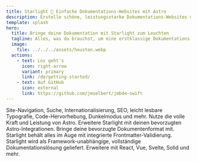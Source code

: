 ```yaml
---
title: Starlight 🌟 Einfache Dokumentations-Websites mit Astro
description: Erstelle schöne, leistungsstarke Dokumentations-Websites mit Starlight und Astro.
template: splash
hero:
  title: Bringe deine Dokumentation mit Starlight zum Leuchten
  tagline: Alles, was du brauchst, um eine erstklassige Dokumentations-Website zu erstellen. Schnell, barrierefrei und einfach zu bedienen.
  image:
    file: ../../../assets/houston.webp
  actions:
    - text: Los geht's
      icon: right-arrow
      variant: primary
      link: /de/getting-started/
    - text: Auf GitHub
      icon: external
      link: https://github.com/jmuelbert/jmbde-swift
---
```



<CardGrid stagger>
	<Card title="Dokumentation, die begeistert" icon="open-book">
		Site-Navigation, Suche, Internationalisierung, SEO, leicht lesbare Typografie,
		Code-Hervorhebung, Dunkelmodus und mehr.
	</Card>
	<Card title="Angetrieben durch Astro" icon="rocket">
		Nutze die volle Kraft und Leistung von Astro. Erweitere Starlight mit deinen bevorzugten
		Astro-Integrationen.
	</Card>
	<Card title="Markdown, Markdoc und MDX" icon="document">
		Bringe deine bevorzugte Dokumentenformat mit. Starlight behält alles im Auge mit integrierte
		Frontmatter-Validierung.
	</Card>
	<Card title="Bringe deine eigenen Komponenten mit" icon="puzzle">
		Starlight wird als Framework-unabhängige, vollständige Dokumentationslösung geliefert. Erweitere
		mit React, Vue, Svelte, Solid und mehr.
	</Card>
</CardGrid>
